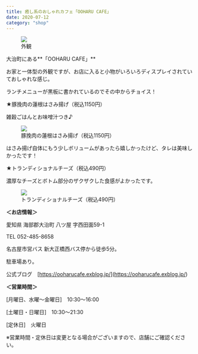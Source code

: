 ```yaml
---
title: 癒し系のおしゃれカフェ「OOHARU CAFE」
date: 2020-07-12
category: "shop"
---
```


<figure><img src={require("./IMG_1900.jpg")} /><figcaption>外観</figcaption></figure>

大治町にある**「OOHARU CAFE」**

お家と一体型の外観ですが、お店に入ると小物がいろいろディスプレイされていておしゃれな感じ。

ランチメニューが黒板に書かれているのでその中からチョイス！

★豚挽肉の蓮根はさみ揚げ（税込1150円）<br/>

雑穀ごはんとお味噌汁つき♪

<figure><img src={require("./IMG_1899.jpg")} /><figcaption>豚挽肉の蓮根はさみ揚げ（税込1150円）</figcaption></figure>

はさみ揚げ自体にもう少しボリュームがあったら嬉しかったけど、タレは美味しかったです！

★トランディショナルチーズ（税込490円）<br/>

濃厚なチーズとボトム部分のザクザクした食感がよかったです。

<figure><img src={require("./IMG_1901.jpg")} /><figcaption>トランディショナルチーズ（税込490円）</figcaption></figure>

**＜お店情報＞**<br/>

愛知県 海部郡大治町 八ツ屋 字西田面59-1<br/>

TEL 052-485-8658<br/>

名古屋市営バス 新大正橋西バス停から徒歩5分。<br/>

駐車場あり。

公式ブログ　[https://ooharucafe.exblog.jp/](<https://ooharucafe.exblog.jp/>)

**＜営業時間＞**<br/>

[月曜日、水曜～金曜日]　10:30～16:00<br/>

[土曜日・日曜日]　10:30～21:30<br/>

[定休日]　火曜日

※営業時間・定休日は変更となる場合がございますので、店舗にご確認ください。




